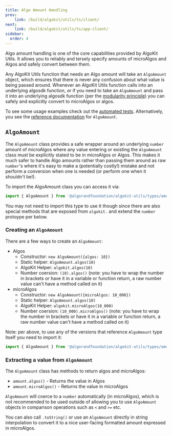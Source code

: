 ```yaml
---
title: Algo Amount Handling
prev: 
    link: /build/algokit/utils/ts/client/
next:
    link: /build/algokit/utils/ts/app-client/
sidebar:
  order: 4
---
```


Algo amount handling is one of the core capabilities provided by AlgoKit Utils. It allows you to reliably and tersely specify amounts of microAlgos and Algos and safely convert between them.

Any AlgoKit Utils function that needs an Algo amount will take an `AlgoAmount` object, which ensures that there is never any confusion about what value is being passed around. Whenever an AlgoKit Utils function calls into an underlying algosdk function, or if you need to take an `AlgoAmount` and pass it into an underlying algosdk function (per the [modularity principle](/build/algokit/utils/ts/overview#core-principles)) you can safely and explicitly convert to microAlgos or algos.

To see some usage examples check out the [automated tests](https://github.com/algorandfoundation/algokit-utils-ts/blob/main/src/types/amount.spec.ts). Alternatively, you see the [reference documentation](https://github.com/algorandfoundation/algokit-utils-ts/blob/main/docs/code/classes/types_amount.AlgoAmount.md) for `AlgoAmount`.

## `AlgoAmount`

The `AlgoAmount` class provides a safe wrapper around an underlying `number` amount of microAlgos where any value entering or existing the `AlgoAmount` class must be explicitly stated to be in microAlgos or Algos. This makes it much safer to handle Algo amounts rather than passing them around as raw `number`'s where it's easy to make a (potentially costly!) mistake and not perform a conversion when one is needed (or perform one when it shouldn't be!).

To import the AlgoAmount class you can access it via:

```typescript
import { AlgoAmount } from '@algorandfoundation/algokit-utils/types/amount'
```

You may not need to import this type to use it though since there are also special methods that are exposed from `algokit.` and extend the `number` protoype per below.

### Creating an `AlgoAmount`

There are a few ways to create an `AlgoAmount`:

- Algos
  - Constructor: `new AlgoAmount({algos: 10})`
  - Static helper: `AlgoAmount.algos(10)`
  - AlgoKit Helper: `algokit.algos(10)`
  - Number coersion: `(10).algos()` (note: you have to wrap the number in brackets or have it in a variable or function return, a raw number value can't have a method called on it)
- microAlgos
  - Constructor: `new AlgoAmount({microAlgos: 10_000})`
  - Static helper: `AlgoAmount.algos(10)`
  - AlgoKit Helper: `algokit.microAlgos(10_000)`
  - Number coersion: `(10_000).microAlgos()` (note: you have to wrap the number in brackets or have it in a variable or function return, a raw number value can't have a method called on it)

Note: per above, to use any of the versions that reference `AlgoAmount` type itself you need to import it:

```typescript
import { AlgoAmount } from '@algorandfoundation/algokit-utils/types/amount'
```

### Extracting a value from `AlgoAmount`

The `AlgoAmount` class has methods to return algos and microAlgos:

- `amount.algos()` - Returns the value in Algos
- `amount.microAlgos()` - Returns the value in microAlgos

`AlgoAmount` will coerce to a `number` automatically (in microAlgos), which is not recommended to be used outside of allowing you to use `AlgoAmount` objects in comparison operations such as `<` and `>=` etc.

You can also call `.toString()` or use an `AlgoAmount` directly in string interpolation to convert it to a nice user-facing formatted amount expressed in microAlgos.